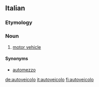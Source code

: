 ==Italian==

===Etymology===
{{prefix|auto|veicolo|lang=it}}

===Noun===
{{wikipedia|lang=it}}
{{it-noun|autoveicol|m|o|i}}

# [[motor vehicle]]

====Synonyms====
*[[automezzo]]

[[de:autoveicolo]]
[[it:autoveicolo]]
[[fi:autoveicolo]]
